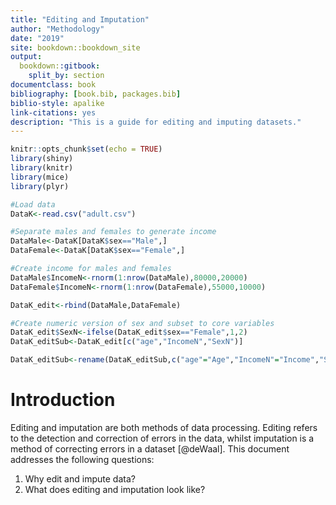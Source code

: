 ```yaml
--- 
title: "Editing and Imputation"
author: "Methodology"
date: "2019"
site: bookdown::bookdown_site
output: 
  bookdown::gitbook:
    split_by: section
documentclass: book
bibliography: [book.bib, packages.bib]
biblio-style: apalike
link-citations: yes
description: "This is a guide for editing and imputing datasets."
---
```


```r
knitr::opts_chunk$set(echo = TRUE)
library(shiny)
library(knitr)
library(mice)
library(plyr)

#Load data
DataK<-read.csv("adult.csv")

#Separate males and females to generate income
DataMale<-DataK[DataK$sex=="Male",]
DataFemale<-DataK[DataK$sex=="Female",]

#Create income for males and females
DataMale$IncomeN<-rnorm(1:nrow(DataMale),80000,20000)
DataFemale$IncomeN<-rnorm(1:nrow(DataFemale),55000,10000)

DataK_edit<-rbind(DataMale,DataFemale)

#Create numeric version of sex and subset to core variables
DataK_edit$SexN<-ifelse(DataK_edit$sex=="Female",1,2)
DataK_editSub<-DataK_edit[c("age","IncomeN","SexN")]

DataK_editSub<-rename(DataK_editSub,c("age"="Age","IncomeN"="Income","SexN"="Sex"))

```

# Introduction

Editing and imputation are both methods of data processing. Editing refers to the detection and correction of errors in the data, whilst imputation is a method of correcting errors in a dataset [@deWaal]. This document addresses the following questions:  
  
1) Why edit and impute data?  
2) What does editing and imputation look like?